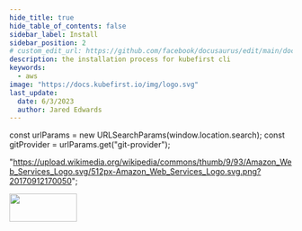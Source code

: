 ```yaml
---
hide_title: true
hide_table_of_contents: false
sidebar_label: Install
sidebar_position: 2
# custom_edit_url: https://github.com/facebook/docusaurus/edit/main/docs/api-doc-markdown.md
description: the installation process for kubefirst cli
keywords:
  - aws
image: "https://docs.kubefirst.io/img/logo.svg"
last_update:
  date: 6/3/2023
  author: Jared Edwards
---
```

const urlParams = new URLSearchParams(window.location.search);
const gitProvider = urlParams.get("git-provider");  

  "https://upload.wikimedia.org/wikipedia/commons/thumb/9/93/Amazon_Web_Services_Logo.svg/512px-Amazon_Web_Services_Logo.svg.png?20170912170050";

<div
  style={{
    display: "flex",
    justifyContent: "flex-end",
    alignItems: "center",
  }}
>
  <div>
    <img src={imgURL} height="50" width="120" />
  </div>
</div>


<Tabs groupId="git_provider" queryString>
    <TabItem value="github" label="GitHub" attributes={{className: styles.github}}>
      <GitHubInstall />
    </TabItem>
    <TabItem value="gitlab" label="GitLab" attributes={{className: styles.gitlab}}> 
      <GitLabInstall />
    </TabItem>
</Tabs>
